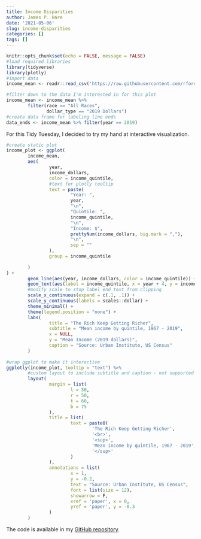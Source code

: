 ```yaml
---
title: Income Disparities
author: James P. Hare
date: '2021-05-06'
slug: income-disparities
categories: []
tags: []
---
```


```r
knitr::opts_chunk$set(echo = FALSE, message = FALSE)
#load required libraries
library(tidyverse)
library(plotly)
#import data
income_mean <- readr::read_csv('https://raw.githubusercontent.com/rfordatascience/tidytuesday/master/data/2021/2021-02-09/income_mean.csv')
```

```r
#filter down to the data I'm interested in for this plot
income_mean <- income_mean %>%
        filter(race == "All Races",
               dollar_type == "2019 Dollars")
#create data frame for labeling line ends
data_ends <- income_mean %>% filter(year == 2019)
```

For this Tidy Tuesday, I decided to try my hand at interactive visualization.

```r
#create static plot
income_plot <- ggplot(
        income_mean,
        aes(
                year,
                income_dollars,
                color = income_quintile,
                #text for plotly tooltip
                text = paste(
                        "Year: ",
                        year,
                        "\n",
                        "Quintile: ",
                        income_quintile,
                        "\n",
                        "Income: $",
                        prettyNum(income_dollars, big.mark = ","),
                        "\n",
                        sep = ""
                ),
                group = income_quintile
                
        )
) +
        geom_line(aes(year, income_dollars, color = income_quintile)) +
        geom_text(aes(label = income_quintile, x = year + 4, y = income_dollars), data = data_ends) +
        #modify scale to stop label end text from clipping
        scale_x_continuous(expand = c(.1, .1)) +
        scale_y_continuous(labels = scales::dollar) +
        theme_minimal() +
        theme(legend.position = "none") +
        labs(
                title = "The Rich Keep Getting Richer",
                subtitle = "Mean income by quintile, 1967 - 2019",
                x = NULL,
                y = "Mean Income (2019 dollars)",
                caption = "Source: Urban Institute, US Census"
        )
       
#wrap ggplot to make it interactive
ggplotly(income_plot, tooltip = "text") %>%
        #custom layout to include subtitle and caption - not supported by plotly
        layout(
                margin = list(
                        l = 50,
                        r = 50,
                        t = 60,
                        b = 75
                ),
                title = list(
                        text = paste0(
                                'The Rich Keep Getting Richer',
                                '<br>',
                                '<sup>',
                                'Mean income by quintile, 1967 - 2019',
                                '</sup>'
                        )
                ),
                annotations = list(
                        x = 1,
                        y = -0.2,
                        text = "Source: Urban Institute, US Census",
                        font = list(size = 12),
                        showarrow = F,
                        xref = 'paper', x = 0,
                        yref = 'paper', y = -0.3
                )
        )
```

The code is available in my [GitHub repository](https://github.com/jamesphare/tidytuesday/blob/master/20210209_wealth_income/wealth_income.rmd).